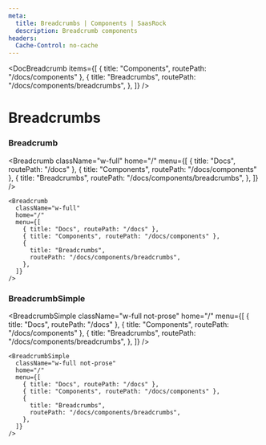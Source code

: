 ```yaml
---
meta:
  title: Breadcrumbs | Components | SaasRock
  description: Breadcrumb components
headers:
  Cache-Control: no-cache
---
```



<DocBreadcrumb
  items={[
    { title: "Components", routePath: "/docs/components" },
    {
      title: "Breadcrumbs",
      routePath: "/docs/components/breadcrumbs",
    },
  ]}
/>

# Breadcrumbs

### Breadcrumb


<Breadcrumb
  className="w-full"
  home="/"
  menu={[
    { title: "Docs", routePath: "/docs" },
    { title: "Components", routePath: "/docs/components" },
    {
      title: "Breadcrumbs",
      routePath: "/docs/components/breadcrumbs",
    },
  ]}
/>

```tsx
<Breadcrumb
  className="w-full"
  home="/"
  menu={[
    { title: "Docs", routePath: "/docs" },
    { title: "Components", routePath: "/docs/components" },
    {
      title: "Breadcrumbs",
      routePath: "/docs/components/breadcrumbs",
    },
  ]}
/>
```

### BreadcrumbSimple


<BreadcrumbSimple
  className="w-full not-prose"
  home="/"
  menu={[
    { title: "Docs", routePath: "/docs" },
    { title: "Components", routePath: "/docs/components" },
    {
      title: "Breadcrumbs",
      routePath: "/docs/components/breadcrumbs",
    },
  ]}
/>

```tsx
<BreadcrumbSimple
  className="w-full not-prose"
  home="/"
  menu={[
    { title: "Docs", routePath: "/docs" },
    { title: "Components", routePath: "/docs/components" },
    {
      title: "Breadcrumbs",
      routePath: "/docs/components/breadcrumbs",
    },
  ]}
/>
```

